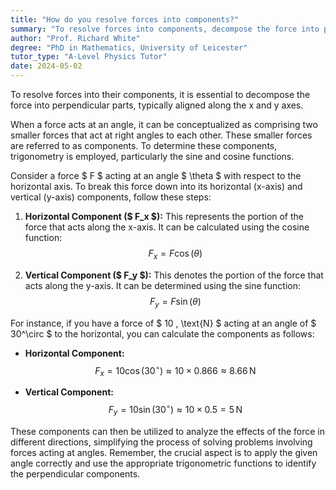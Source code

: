 ```yaml
---
title: "How do you resolve forces into components?"
summary: "To resolve forces into components, decompose the force into perpendicular parts, typically along the x and y axes."
author: "Prof. Richard White"
degree: "PhD in Mathematics, University of Leicester"
tutor_type: "A-Level Physics Tutor"
date: 2024-05-02
---
```


To resolve forces into their components, it is essential to decompose the force into perpendicular parts, typically aligned along the x and y axes.

When a force acts at an angle, it can be conceptualized as comprising two smaller forces that act at right angles to each other. These smaller forces are referred to as components. To determine these components, trigonometry is employed, particularly the sine and cosine functions.

Consider a force $ F $ acting at an angle $ \theta $ with respect to the horizontal axis. To break this force down into its horizontal (x-axis) and vertical (y-axis) components, follow these steps:

1. **Horizontal Component ($ F_x $):** This represents the portion of the force that acts along the x-axis. It can be calculated using the cosine function:
   $$
   F_x = F \cos(\theta)
   $$

2. **Vertical Component ($ F_y $):** This denotes the portion of the force that acts along the y-axis. It can be determined using the sine function:
   $$
   F_y = F \sin(\theta)
   $$

For instance, if you have a force of $ 10 \, \text{N} $ acting at an angle of $ 30^\circ $ to the horizontal, you can calculate the components as follows:

- **Horizontal Component:** 
   $$
   F_x = 10 \cos(30^\circ) \approx 10 \times 0.866 \approx 8.66 \, \text{N}
   $$

- **Vertical Component:** 
   $$
   F_y = 10 \sin(30^\circ) \approx 10 \times 0.5 = 5 \, \text{N}
   $$

These components can then be utilized to analyze the effects of the force in different directions, simplifying the process of solving problems involving forces acting at angles. Remember, the crucial aspect is to apply the given angle correctly and use the appropriate trigonometric functions to identify the perpendicular components.
    
